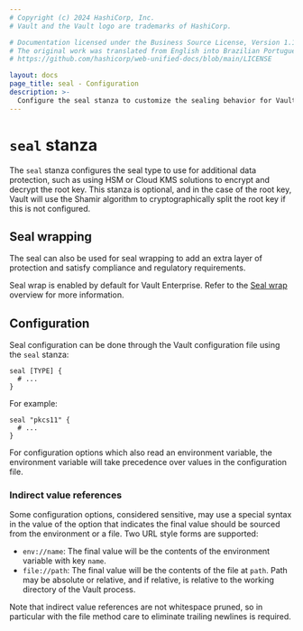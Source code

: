 ```yaml
---
# Copyright (c) 2024 HashiCorp, Inc.
# Vault and the Vault logo are trademarks of HashiCorp.

# Documentation licensed under the Business Source License, Version 1.1.
# The original work was translated from English into Brazilian Portuguese.
# https://github.com/hashicorp/web-unified-docs/blob/main/LICENSE

layout: docs
page_title: seal - Configuration
description: >-
  Configure the seal stanza to customize the sealing behavior for Vault.
---
```


# `seal` stanza

The `seal` stanza configures the seal type to use for additional data
protection, such as using HSM or Cloud KMS solutions to encrypt and decrypt the
root key. This stanza is optional, and in the case of the root key, Vault
will use the Shamir algorithm to cryptographically split the root key if this
is not configured.

## Seal wrapping <EnterpriseAlert inline="true" product="vault" />

The seal can also be used for seal wrapping to add an extra layer of protection
and satisfy compliance and regulatory requirements.

Seal wrap is enabled by default for Vault Enterprise. Refer to the
[Seal wrap](/vault/docs/enterprise/sealwrap) overview for more information.

## Configuration

Seal configuration can be done through the Vault configuration file using the
`seal` stanza:

```hcl
seal [TYPE] {
  # ...
}
```

For example:

```hcl
seal "pkcs11" {
  # ...
}
```

For configuration options which also read an environment variable, the
environment variable will take precedence over values in the configuration file.

### Indirect value references

Some configuration options, considered sensitive, may use a special syntax
in the value of the option that indicates the final value should be sourced
from the environment or a file.  Two URL style forms are supported:

* `env://name`: The final value will be the contents of the environment
  variable with key `name`.
* `file://path`: The final value will be the contents of the file at
  `path`.  Path may be absolute or relative, and if relative, is relative to
  the working directory of the Vault process.

Note that indirect value references are not whitespace pruned, so in
particular with the file method care to eliminate trailing newlines is
required.

[sealwrap]: /vault/docs/enterprise/sealwrap

